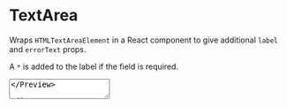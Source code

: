 
<Meta title='Components/TextArea' component={TextArea} />

# TextArea

Wraps `HTMLTextAreaElement` in a React component to give additional `label` and `errorText` props.

A `*` is added to the label if the field is required.

<Preview>
    <TextArea
        label='Description'
        minLength={100}
        placeholder='Write anything here...'
        required
    />
</Preview>

```jsx
import { TextArea } from 'no-frills-ui';

// Render
<TextArea />
```
### Props
Following props are added on top of `HTMLTextAreaElement` props.
<Props of={TextArea} />

### CSS Variables Used

| Variable Name | Description |
| :- | :- |
| --primary | User for `color` and `border-color`. |
| --primary-light | User for `box-shadow`. |
| --error | User for `color` and `border-color`. |
| --error-light | User for `box-shadow`. |
| --background | User for `background-color`. |
